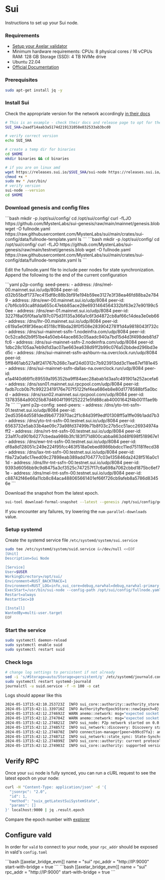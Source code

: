 # Sui


Instructions to set up your Sui node.

### Requirements

- [Setup your Axelar validator](/validator/setup/overview/)
- Minimum hardware requirements: CPUs: 8 physical cores / 16 vCPUs RAM: 128 GB Storage (SSD): 4 TB NVMe drive
- Ubuntu 22.04
- [Official Documentation](https://docs.sui.io/guides/operator/sui-full-node)

### Prerequisites

```bash
sudo apt-get install jq -y
```

### Install Sui

Check the appropriate version for the network accordingly [in their docs](https://github.com/MystenLabs/sui/releases)

```bash
# This is an example - check their docs and release page to opt for the right version
SUI_SHA=2aadf14aab3a5174d219131058e032533ab3bcd0
```

```bash
# verify correct version
echo SUI_SHA

# create a temp dir for binaries
cd $HOME
mkdir binaries && cd binaries

# if you are on linux amd
wget https://releases.sui.io/$SUI_SHA/sui-node https://releases.sui.io/$SUI_SHA/sui
chmod +x *
sudo mv * /usr/bin/
# verify version
sui-node --version
cd $HOME
```

### Download genesis and config files

<tabs>
  <tab-item title="Mainnet" class="bleed">
    ```bash mkdir -p /opt/sui/config/ cd /opt/sui/config/ curl -fLJO
    https://github.com/MystenLabs/sui-genesis/raw/main/mainnet/genesis.blob wget
    -O fullnode.yaml
    https://raw.githubusercontent.com/MystenLabs/sui/main/crates/sui-config/data/fullnode-template.yaml
    ls 
```
  </tab-item>
  <tab-item title="Testnet" class="bleed">
    ```bash mkdir -p /opt/sui/config/ cd /opt/sui/config/ curl -fLJO
    https://github.com/MystenLabs/sui-genesis/raw/main/testnet/genesis.blob wget
    -O fullnode.yaml
    https://raw.githubusercontent.com/MystenLabs/sui/main/crates/sui-config/data/fullnode-template.yaml
    ls 
```
  </tab-item>
</tabs>

Edit the fullnode.yaml file to include peer nodes for state synchronization. Append the following to the end of the current configuration

<tabs>
  <tab-item title="Mainnet" class="bleed">
    ```yaml p2p-config: seed-peers: - address:
    /dns/mel-00.mainnet.sui.io/udp/8084 peer-id:
    d32b55bdf1737ec415df8c88b3bf91e194b59ee3127e3f38ea46fd88ba2e7849 - address:
    /dns/ewr-00.mainnet.sui.io/udp/8084 peer-id:
    c7bf6cb93ca8fdda655c47ebb85ace28e6931464564332bf63e27e90199c50ee - address:
    /dns/ewr-01.mainnet.sui.io/udp/8084 peer-id:
    3227f8a05f0faa1a197c075d31135a366a1c6f3d4872cb8af66c14dea3e0eb66 - address:
    /dns/lhr-00.mainnet.sui.io/udp/8084 peer-id:
    c619a5e0f8f36eac45118c1f8bda28f0f508e2839042781f1d4a9818043f732c - address:
    /dns/sui-mainnet-ssfn-1.nodeinfra.com/udp/8084 peer-id:
    0c52ca8d2b9f51be4a50eb44ace863c05aadc940a7bd15d4d3f498deb81d7fc6 - address:
    /dns/sui-mainnet-ssfn-2.nodeinfra.com/udp/8084 peer-id:
    1dbc28c105aa7eb9d1d3ac07ae663ea638d91f2b99c076a52bbded296bd3ed5c - address:
    /dns/sui-mainnet-ssfn-ashburn-na.overclock.run/udp/8084 peer-id:
    5ff8461ab527a8f241767b268c7aaf24d0312c7b923913dd3c11ee67ef181e45 - address:
    /dns/sui-mainnet-ssfn-dallas-na.overclock.run/udp/8084 peer-id:
    e1a4f40d66f1c89559a195352ba9ff84aec28abab1d3aa1c491901a252acefa6 - address:
    /dns/ssn01.mainnet.sui.rpcpool.com/udp/8084 peer-id:
    fadb7ccb0b7fc99223419176e707f5122fef4ea686eb8e80d1778588bf5a0bcd - address:
    /dns/ssn02.mainnet.sui.rpcpool.com/udp/8084 peer-id:
    13783584a90025b87d4604f1991252221e5fd88cab40001642f4b00111ae9b7e 
```
  </tab-item>
  <tab-item title="Testnet" class="bleed">
    ```yaml p2p-config: seed-peers: - address:
    /dns/yto-tnt-ssfn-01.testnet.sui.io/udp/8084 peer-id:
    2ed53564d5581ded9b6773970ac2f1c84d39f9edf01308ff5a1ffe09b1add7b3 - address:
    /dns/yto-tnt-ssfn-00.testnet.sui.io/udp/8084 peer-id:
    6563732e5ab33b4ae09c73a98fd37499b71b8f03c27b5cc51acc26934974aff2 - address:
    /dns/nrt-tnt-ssfn-00.testnet.sui.io/udp/8084 peer-id:
    23a1f7cd901b6277cbedaa986b3fc183f171d800cabba863d48f698f518967e1 - address:
    /dns/ewr-tnt-ssfn-00.testnet.sui.io/udp/8084 peer-id:
    df8a8d128051c249e224f95fcc463f518a0ebed8986bbdcc11ed751181fecd38 - address:
    /dns/lax-tnt-ssfn-00.testnet.sui.io/udp/8084 peer-id:
    f9a72a0a6c17eed09c27898eab389add704777c03e135846da2428f516a0c11d - address:
    /dns/lhr-tnt-ssfn-00.testnet.sui.io/udp/8084 peer-id:
    9393d6056bb9c9d8475a3cf3525c747257f17c6a698a7062cbbd1875bc6ef71e - address:
    /dns/mel-tnt-ssfn-00.testnet.sui.io/udp/8084 peer-id:
    c88742f46e66a11cb8c84aca488065661401ef66f726cb9afeb8a5786d83456e 
```
  </tab-item>
</tabs>


Download the snapshot from the latest epoch.

```bash
sui-tool download-formal-snapshot --latest --genesis /opt/sui/config/genesis.blob       --network testnet      --path /opt/sui/db/  --num-parallel-downloads 50 --no-sign-request
```

If you encounter any failures, try lowering the `num-parallel-downloads` value.

### Setup systemd

Create the systemd service file `/etc/systemd/system/sui.service`

```bash
sudo tee /etc/systemd/system/suid.service &>/dev/null <<EOF
[Unit]
Description=Sui Node

[Service]
User=$USER
WorkingDirectory=/opt/sui/
Environment=RUST_BACKTRACE=1
Environment=RUST_LOG=info,sui_core=debug,narwhal=debug,narwhal-primary::helper=info,LD_PRELOAD=/usr/lib/x86_64-linux-gnu/libjemalloc.so,MALLOC_CONF=prof:true,prof_prefix:/opt/sui/jeprof/jeprof.out,lg_prof_interval:36
ExecStart=/usr/bin/sui-node --config-path /opt/sui/config/fullnode.yaml
Restart=always
RestartSec=10

[Install]
WantedBy=multi-user.target
EOF
```

### Start the service

```bash
sudo systemctl daemon-reload
sudo systemctl enable suid
sudo systemctl restart suid
```

### Check logs

```bash
# change log settings to persistent if not already
sed -i 's/#Storage=auto/Storage=persistent/g' /etc/systemd/journald.conf
sudo systemctl restart systemd-journald
journalctl -u suid.service -f -n 100 -o cat
```

Logs should appear like this

```bash
2024-05-13T15:42:10.253723Z  INFO sui_core::authority::authority_store: Cur epoch: 0
2024-05-13T15:42:11.339716Z  INFO AuthorityPerEpochStore::new{epoch=0}: sui_core::authority::authority_per_epoch_store: authenticator_state disabled
2024-05-13T15:42:12.274692Z  WARN anemo::network: msg="expected socket send buffer size to be at least 20971520, got 425984"
2024-05-13T15:42:12.274704Z  WARN anemo::network: msg="expected socket receive buffer size to be at least 20971520, got 425984"
2024-05-13T15:42:12.274821Z  INFO sui_node: P2p network started on 0.0.0.0:8080 server_name="sui-35834a8a"
2024-05-13T15:42:12.274857Z  INFO sui_network::discovery: Discovery started
2024-05-13T15:42:12.274870Z  INFO connection-manager{peer=b99cd7fa}: anemo::network::connection_manager: ConnectionManager started
2024-05-13T15:42:12.274871Z  INFO sui_network::state_sync: State-Synchronizer started
2024-05-13T15:42:12.274899Z  INFO sui_core::authority: current protocol version is now ProtocolVersion(4)
2024-05-13T15:42:12.274903Z  INFO sui_core::authority: supported versions are: SupportedProtocolVersions { min: ProtocolVersion(1), max: ProtocolVersion(44) }
```

## Verify RPC

Once your `sui` node is fully synced, you can run a cURL request to see the latest epoch on your node:

```bash
curl -H "Content-Type: application/json" -d '{
  "jsonrpc": "2.0",
  "id": 1,
  "method": "suix_getLatestSuiSystemState",
  "params": []
}' localhost:9000 | jq .result.epoch
```

Compare the epoch number with [explorer](https://suiscan.xyz)

## Configure vald

In order for `vald` to connect to your node, your `rpc_addr` should be exposed in
vald's `config.toml`

<tabs>
  <tab-item title="Mainnet">
    ```bash [[axelar_bridge_evm]] name = "sui" rpc_addr = "http://IP:9000"
    start-with-bridge = true 
```
  </tab-item>
  <tab-item title="Testnet">
    ```bash [[axelar_bridge_evm]] name = "sui" rpc_addr = "http://IP:9000"
    start-with-bridge = true 
```
  </tab-item>
</tabs>
